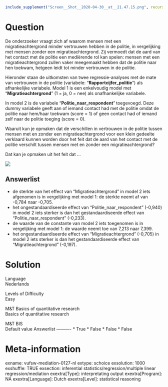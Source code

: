```r
include_supplement("Screen__Shot__2020-04-30__at__21.47.15.png", recursive = TRUE)
```

Question
========
De onderzoeker vraagt zich af waarom mensen met een migratieachtergrond
minder vertrouwen hebben in de politie, in vergelijking met mensen
zonder een migratieachtergrond. Zij vermoedt dat de aard van het contact
met de politie een mediërende rol kan spelen: mensen met een
migratieachtergrond zullen vaker meegemaakt hebben dat de politie naar
hen toekwam, hetgeen leidt tot minder vertrouwen in de politie.  
  
Hieronder staan de uitkomsten van twee regressie-analyses met de mate
van vertrouwen in de politie (variabele: "**Rapportcijfer\_politie**")
als afhankelijke variabele. Model 1 is een enkelvoudig model met
"**Migratieachtergrond**" (1 = ja, 0 = nee) als onafhankelijke
variabele.  
  
In model 2 is de variabele
"**Politie\_naar\_respondent**"** **toegevoegd. Deze dummy variabele
geeft aan of iemand contact had met de politie omdat de politie naar
hem/haar toekwam (score = 1) of geen contact had of iemand zelf naar de
politie toeging (score = 0).  
  
Waaruit kun je opmaken dat de verschillen in vertrouwen in de politie
tussen mensen met en zonder een migratieachtergrond voor een klein
gedeelte verklaard kunnen worden door het feit dat de aard van het
contact met de politie verschilt tussen mensen met en zonder een
migratieachtergrond?  
  
Dat kan je opmaken uit het feit dat ...  
  
![](Screen__Shot__2020-04-30__at__21.47.15.png)

Answerlist
----------
* de sterkte van het effect van "Migratieachtergrond" in model 2 iets
  afgenomen is in vergelijking met model 1: de sterkte neemt af van -0,784
  naar -0,705.
* het ongestandaardiseerde effect van "Politie\_naar\_respondent" (-0,940)
  in model 2 iets sterker is dan het gestandaardiseerde effect van
  "Politie\_naar\_respondent" (-0,233).
* de waarde van de constante van model 2 iets toegenomen is in
  vergelijking met model 1: de waarde neemt toe van 7,213 naar 7,399.
* het ongestandaardiseerde effect van "Migratieachtergrond" (-0,705) in
  model 2 iets sterker is dan het gestandaardiseerde effect van
  "Migratieachtergrond" (-0,197).

Solution
========











Language  
Nederlands

Levels of Difficulty  
Easy

M&T Basics of quantitative research  
Basics of quantitative research

M&T BIS  
Default value
Answerlist
----------
* True
* False
* False
* False

Meta-information
================
exname: vufsw-mediation-0127-nl
extype: schoice
exsolution: 1000
exshuffle: TRUE
exsection: inferential statistics/regression/multiple linear regression/mediation
exextra[Type]: interpretating output
exextra[Program]: NA
exextra[Language]: Dutch
exextra[Level]: statistical reasoning

